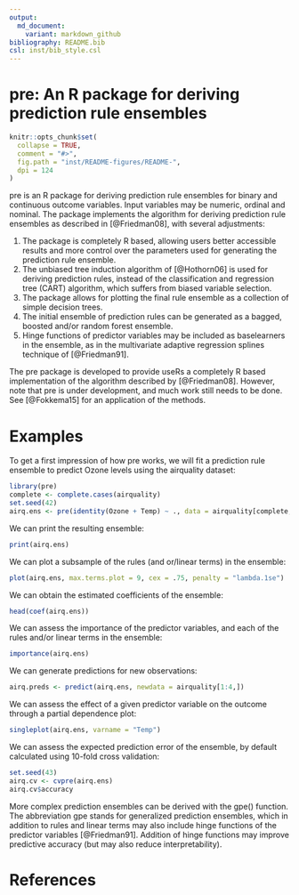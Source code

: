 ```yaml
---
output:
  md_document:
    variant: markdown_github
bibliography: README.bib
csl: inst/bib_style.csl
---
```


# pre: An R package for deriving prediction rule ensembles

```r
knitr::opts_chunk$set(
  collapse = TRUE,
  comment = "#>",
  fig.path = "inst/README-figures/README-",
  dpi = 124
)
```

pre is an R package for deriving prediction rule ensembles for binary and continuous outcome variables. Input variables may be numeric, ordinal and nominal. The package implements the algorithm for deriving prediction rule ensembles as described in [@Friedman08], with several adjustments: 

1) The package is completely R based, allowing users better accessible results and more control over the parameters used for generating the prediction rule ensemble.
2) The unbiased tree induction algorithm of [@Hothorn06] is used for deriving prediction rules, instead of the classification and regression tree (CART) algorithm, which suffers from biased variable selection.
3) The package allows for plotting the final rule ensemble as a collection of simple decision trees.
4) The initial ensemble of prediction rules can be generated as a bagged, boosted and/or random forest ensemble.
5) Hinge functions of predictor variables may be included as baselearners in the ensemble, as in the multivariate adaptive regression splines technique of [@Friedman91].

The pre package is developed to provide useRs a completely R based implementation of the algorithm described by [@Friedman08]. However, note that pre is under development, and much work still needs to be done. See [@Fokkema15] for an application of the methods.

# Examples

To get a first impression of how pre works, we will fit a prediction rule ensemble to predict Ozone levels using the airquality dataset:

```r
library(pre)
complete <- complete.cases(airquality)
set.seed(42)
airq.ens <- pre(identity(Ozone + Temp) ~ ., data = airquality[complete, ], standardize = TRUE)
```

We can print the resulting ensemble: 

```r
print(airq.ens)
```

We can plot a subsample of the rules (and or/linear terms) in the ensemble:

```r
plot(airq.ens, max.terms.plot = 9, cex = .75, penalty = "lambda.1se")
```

We can obtain the estimated coefficients of the ensemble:

```r
head(coef(airq.ens))
```

We can assess the importance of the predictor variables, and each of the rules and/or linear terms in the ensemble:

```r
importance(airq.ens)
```

We can generate predictions for new observations:

```r
airq.preds <- predict(airq.ens, newdata = airquality[1:4,])
```

We can assess the effect of a given predictor variable on the outcome through a partial dependence plot:

```r
singleplot(airq.ens, varname = "Temp")
```

We can assess the expected prediction error of the ensemble, by default calculated using 10-fold cross validation:

```r
set.seed(43)
airq.cv <- cvpre(airq.ens)
airq.cv$accuracy
```

More complex prediction ensembles can be derived with the gpe() function. The abbreviation gpe stands for generalized prediction ensembles, which in addition to rules and linear terms may also include hinge functions of the predictor variables [@Friedman91]. Addition of hinge functions may improve predictive accuracy (but may also reduce interpretability).  

# References